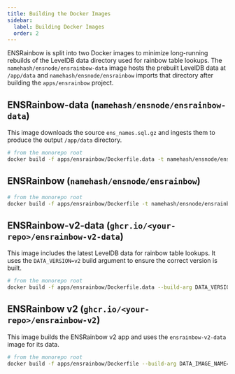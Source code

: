 ```yaml
---
title: Building the Docker Images
sidebar:
  label: Building Docker Images
  order: 2
---
```


ENSRainbow is split into two Docker images to minimize long-running rebuilds of the LevelDB data directory used for rainbow table lookups. The `namehash/ensnode/ensrainbow-data` image hosts the prebuilt LevelDB data at `/app/data` and `namehash/ensnode/ensrainbow` imports that directory after building the `apps/ensrainbow` project.

## ENSRainbow-data (`namehash/ensnode/ensrainbow-data`)

This image downloads the source `ens_names.sql.gz` and ingests them to produce the output `/app/data` directory.

```bash
# from the monorepo root
docker build -f apps/ensrainbow/Dockerfile.data -t namehash/ensnode/ensrainbow-data .
```

## ENSRainbow (`namehash/ensnode/ensrainbow`)

```bash
# from the monorepo root
docker build -f apps/ensrainbow/Dockerfile -t namehash/ensnode/ensrainbow .
```

## ENSRainbow-v2-data (`ghcr.io/<your-repo>/ensrainbow-v2-data`)

This image includes the latest LevelDB data for rainbow table lookups. It uses the `DATA_VERSION=v2` build argument to ensure the correct version is built.

```bash
# from the monorepo root
docker build -f apps/ensrainbow/Dockerfile.data --build-arg DATA_VERSION=v2 -t namehash/ensnode/ensrainbow-v2-data .
```

## ENSRainbow v2 (`ghcr.io/<your-repo>/ensrainbow-v2`)

This image builds the ENSRainbow v2 app and uses the `ensrainbow-v2-data` image for its data.

```bash
# from the monorepo root
docker build -f apps/ensrainbow/Dockerfile --build-arg DATA_IMAGE_NAME=ensrainbow-v2-data -t namehash/ensnode/ensrainbow-v2 .
```
